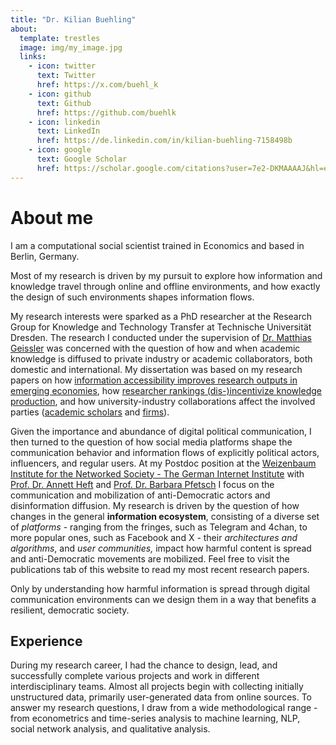 ```yaml
---
title: "Dr. Kilian Buehling"
about:
  template: trestles
  image: img/my_image.jpg
  links:
    - icon: twitter
      text: Twitter
      href: https://x.com/buehl_k
    - icon: github
      text: Github
      href: https://github.com/buehlk
    - icon: linkedin
      text: LinkedIn
      href: https://de.linkedin.com/in/kilian-buehling-7158498b
    - icon: google
      text: Google Scholar
      href: https://scholar.google.com/citations?user=7e2-DKMAAAAJ&hl=en
---
```


# About me

I am a computational social scientist trained in Economics and based in Berlin, Germany.

Most of my research is driven by my pursuit to explore how information and knowledge travel through online and offline environments, and how exactly the design of such environments shapes information flows.

My research interests were sparked as a PhD researcher at the Research Group for Knowledge and Technology Transfer at Technische Universität Dresden. The research I conducted under the supervision of [Dr. Matthias Geissler](https://scholar.google.com/citations?hl=en&user=JFkcqJgAAAAJ&view_op=list_works&sortby=pubdate) was concerned with the question of how and when academic knowledge is diffused to private industry or academic collaborators, both domestic and international. My dissertation was based on my research papers on how [information accessibility improves research outputs in emerging economies](https://asistdl.onlinelibrary.wiley.com/doi/full/10.1002/asi.24636), how [researcher rankings (dis-)incentivize knowledge production](https://doi.org/10.1016/j.joi.2021.101199), and how university-industry collaborations affect the involved parties ([academic scholars](https://link.springer.com/chapter/10.1007/978-3-030-84669-5_2) and [firms](https://onlinelibrary.wiley.com/doi/full/10.1111/jors.12596)).

Given the importance and abundance of digital political communication, I then turned to the question of how social media platforms shape the communication behavior and information flows of explicitly political actors, influencers, and regular users. At my Postdoc position at the [Weizenbaum Institute for the Networked Society - The German Internet Institute](https://www.weizenbaum-institut.de/en/portrait/p/kilian-buehling-msc/#page=1&tags=forschung&sort=date) with [Prof. Dr. Annett Heft](https://www.weizenbaum-institut.de/portrait/p/annett-heft/#page=1&tags=forschung&sort=date) and [Prof. Dr. Barbara Pfetsch](https://www.weizenbaum-institut.de/portrait/p/barbara-pfetsch/#page=1&tags=forschung&sort=date) I focus on the communication and mobilization of anti-Democratic actors and disinformation diffusion. My research is driven by the question of how changes in the general **information ecosystem**, consisting of a diverse set of *platforms* - ranging from the fringes, such as Telegram and 4chan, to more popular ones, such as Facebook and X - their *architectures and algorithms*, and *user communities,* impact how harmful content is spread and anti-Democratic movements are mobilized. Feel free to visit the publications tab of this website to read my most recent research papers.

Only by understanding how harmful information is spread through digital communication environments can we design them in a way that benefits a resilient, democratic society.

## Experience

During my research career, I had the chance to design, lead, and successfully complete various projects and work in different interdisciplinary teams. Almost all projects begin with collecting initially unstructured data, primarily user-generated data from online sources. To answer my research questions, I draw from a wide methodological range - from econometrics and time-series analysis to machine learning, NLP, social network analysis, and qualitative analysis.
